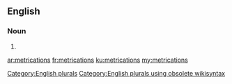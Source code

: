 ==English==

===Noun===
{{head|en}}

# {{plural of|metrication}}

[[Category:English plurals]][[Category:English plurals using obsolete wikisyntax]]

[[ar:metrications]]
[[fr:metrications]]
[[ku:metrications]]
[[my:metrications]]